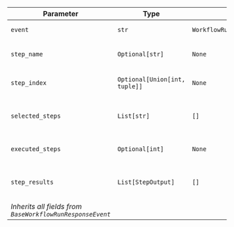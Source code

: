 | Parameter | Type | Default | Description |
|-----------|------|---------|-------------|
| `event` | `str` | `WorkflowRunEvent.router_execution_completed.value` | Event type identifier |
| `step_name` | `Optional[str]` | `None` | Name of the router step |
| `step_index` | `Optional[Union[int, tuple]]` | `None` | Index or position of the router |
| `selected_steps` | `List[str]` | `[]` | Names of steps that were selected |
| `executed_steps` | `Optional[int]` | `None` | Number of steps executed |
| `step_results` | `List[StepOutput]` | `[]` | Results from executed steps |
| *Inherits all fields from `BaseWorkflowRunResponseEvent`* |